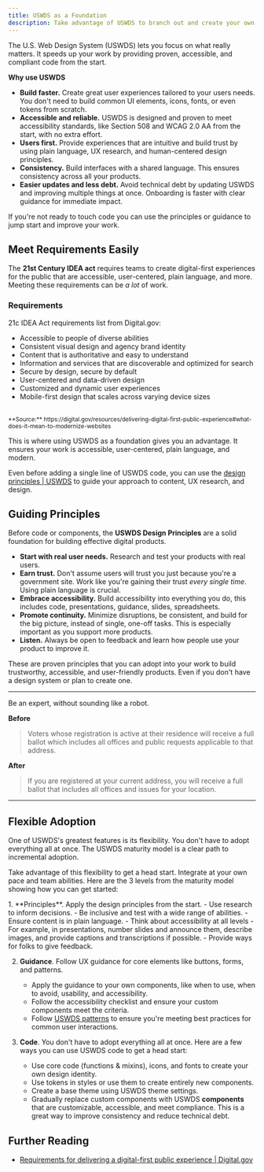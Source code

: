 ```yaml
---
title: USWDS as a Foundation
description: Take advantage of USWDS to branch out and create your own design system.
---
```



The U.S. Web Design System (USWDS) lets you focus on what really matters. It speeds up your work by providing proven, accessible, and compliant code from the start.

**Why use USWDS**

- **Build faster.** Create great user experiences tailored to your users needs. You don't need to build common UI elements, icons, fonts, or even tokens from scratch.
- **Accessible and reliable.** USWDS is designed and proven to meet accessibility standards, like Section 508 and WCAG 2.0 AA from the start, with no extra effort.
- **Users first.** Provide experiences that are intuitive and build trust by using plain language, UX research, and human-centered design principles.
- **Consistency.** Build interfaces with a shared language. This ensures consistency across all your products.
- **Easier updates and less debt.** Avoid technical debt by updating USWDS and improving multiple things at once. Onboarding is faster with clear guidance for immediate impact.

If you're not ready to touch code you can use the principles or guidance to jump start and improve your work.

## Meet Requirements Easily

The **21st Century IDEA act** requires teams to create digital-first experiences for the public that are accessible, user-centered, plain language, and more. Meeting these requirements can be _a lot_ of work.

### Requirements

21c IDEA Act requirements list from Digital.gov:

- Accessible to people of diverse abilities
- Consistent visual design and agency brand identity
- Content that is authoritative and easy to understand
- Information and services that are discoverable and optimized for search
- Secure by design, secure by default
- User-centered and data-driven design
- Customized and dynamic user experiences
- Mobile-first design that scales across varying device sizes

<br />

<small>
  **Source:**
  https://digital.gov/resources/delivering-digital-first-public-experience#what-does-it-mean-to-modernize-websites
</small>

This is where using USWDS as a foundation gives you an advantage. It ensures your work is accessible, user-centered, plain language, and modern.

Even before adding a single line of USWDS code, you can use the [design principles | USWDS](https://designsystem.digital.gov/design-principles/) to guide your approach to content, UX research, and design.

## Guiding Principles

Before code or components, the **USWDS Design Principles** are a solid foundation for building effective digital products.

- **Start with real user needs.** Research and test your products with real users.
- **Earn trust.** Don't assume users will trust you just because you're a government site. Work like you're gaining their trust _every single time_. Using plain language is crucial.
- **Embrace accessibility.** Build accessibility into everything you do, this includes code, presentations, guidance, slides, spreadsheets.
- **Promote continuity.** Minimize disruptions, be consistent, and build for the big picture, instead of single, one-off tasks. This is especially important as you support more products.
- **Listen.** Always be open to feedback and learn how people use your product to improve it.

These are proven principles that you can adopt into your work to build trustworthy, accessible, and user-friendly products. Even if you don't have a design system or plan to create one.

---

<Card title="Plain Language Check" icon="seti:smarty">

Be an expert, without sounding like a robot.

**<Icon name="close" color="var(--sl-color-red)" class="inline-icon" /> Before**

> Voters whose registration is active at their residence will receive a full ballot which includes all offices and public requests applicable to that address.

**<Icon name="approve-check" color="var(--sl-color-green)" class="inline-icon" /> After**

> If you are registered at your current address, you will receive a full ballot that includes all offices and issues for your location.

</Card>

---

## Flexible Adoption

One of USWDS's greatest features is its flexibility. You don't have to adopt everything all at once. The USWDS maturity model is a clear path to incremental adoption.

Take advantage of this flexibility to get a head start. Integrate at your own pace and team abilities. Here are the 3 levels from the maturity model showing how you can get started:

<Steps>
1. **Principles**. Apply the design principles from the start.
   - Use research to inform decisions.
   - Be inclusive and test with a wide range of abilities.
   - Ensure content is in plain language.
   - Think about accessibility at all levels
      - For example, in presentations, number slides and announce them, describe images, and provide captions and transcriptions if possible.
   - Provide ways for folks to give feedback.

2. **Guidance**. Follow UX guidance for core elements like buttons, forms, and patterns.
   - Apply the guidance to your own components, like when to use, when to avoid, usability, and accessibility.
   - Follow the accessibility checklist and ensure your custom components meet the criteria.
   - Follow [USWDS patterns](https://designsystem.digital.gov/patterns/) to ensure you're meeting best practices for common user interactions.

3. **Code**. You don't have to adopt everything all at once. Here are a few ways you can use USWDS code to get a head start:
   - Use core code (functions & mixins), icons, and fonts to create your own design identity.
   - Use tokens in styles or use them to create entirely new components.
   - Create a base theme using USWDS theme settings.
   - Gradually replace custom components with USWDS **components** that are customizable, accessible, and meet compliance. This is a great way to improve consistency and reduce technical debt.

</Steps>

## Further Reading

- [Requirements for delivering a digital-first public experience | Digital.gov](https://digital.gov/resources/delivering-digital-first-public-experience)

